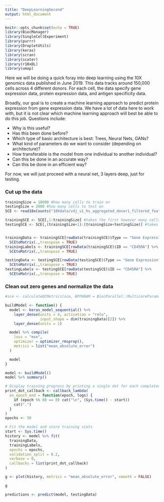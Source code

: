 ```yaml
---
title: "DeepLearningSecond"
output: html_document
---
```


```r
knitr::opts_chunk$set(echo = TRUE)
library(BiocManager)
library(SingleCellExperiment)
library(purrr)
library(DropletUtils)
library(keras)
library(scran)
library(scater)
library(r10xDL)
library(umap)
```

Here we will be doing a quick foray into deep learning using the 10X genomics data published in June 2019. This data tracks around 150,000 cells across 4 different donors. For each cell, the data specify gene expression data, protein expression data, and antigen specificity data.

Broadly, our goal is to create a machine learning approach to predict protein expression from gene expression data. We have a lot of data here to work with, but it is not clear which machine learning approach will best be able to do this job. Questions include:

* Why is this useful?
* Has this been done before?
* Which type of basic architecture is best: Trees, Neural Nets, GANs?
* What kind of parameters do we want to consider (depending on architecture)?
* How transferable is the model from one individual to another individual?
* Can this be done in an accurate way?
* Can this be done in an efficient way?

For now, we will just proceed with a neural net, 3 layers deep, just for testing.

### Cut up the data
```r
trainingSize = 10000 #how many cells to train on
testingSize = 2000 #how many cells to test on
SCE <- read10xCounts("10Xdata/vdj_v1_hs_aggregated_donor1_filtered_feature_bc_matrix.h5") ##55206 cells

trainingSCE <- SCE[,1:trainingSize] #takes the first however many cells as training data
testingSCE <- SCE[,(trainingSize+1):(trainingSize+testingSize)] #takes the next however many cells as testing data


trainingData <- trainingSCE[rowData(trainingSCE)$Type == "Gene Expression"] %>%
  SCEtoMatrix(.,transpose = TRUE)
trainingLabels <- trainingSCE[rowData(trainingSCE)$ID == "CD45RA"] %>%
  SCEtoMatrix(.,transpose = TRUE)

testingData <- testingSCE[rowData(testingSCE)$Type == "Gene Expression"] %>%
  SCEtoMatrix(.,transpose = TRUE)
testingLabels <- testingSCE[rowData(testingSCE)$ID == "CD45RA"] %>%
  SCEtoMatrix(.,transpose = TRUE)
```

### Clean out zero genes and normalize the data
```r
#sce <- calculateQCMetrics(sce, BPPARAM = BiocParallel::MulticoreParam())


```

```r
buildModel <- function() {
  model <- keras_model_sequential() %>%
    layer_dense(units = 4, activation = "relu",
                input_shape = dim(trainingData)[2]) %>%
    layer_dense(units = 1)

  model %>% compile(
    loss = "mse",
    optimizer = optimizer_rmsprop(),
    metrics = list("mean_absolute_error")
  )

  model
}

model <- buildModel()
model %>% summary()

# Display training progress by printing a single dot for each completed epoch.
print_dot_callback <- callback_lambda(
  on_epoch_end = function(epoch, logs) {
    if (epoch %% 80 == 0) cat("\n", (Sys.time() - start))
    cat(".")
  }
)    
epochs <- 50
```

```r
# Fit the model and store training stats
start <- Sys.time()
history <- model %>% fit(
  trainingData,
  trainingLabels,
  epochs = epochs,
  validation_split = 0.2,
  verbose = 0,
  callbacks = list(print_dot_callback)
)

g <- plot(history, metrics = "mean_absolute_error", smooth = FALSE)
```

```r
g
```



```r
predictions <- predict(model, testingData)
```




